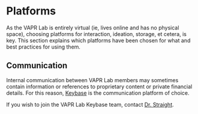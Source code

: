 # Platforms {#platforms}

As the VAPR Lab is entirely virtual (ie, lives online and has no physical space), choosing platforms for interaction, ideation, storage, et cetera, is key. This section explains which platforms have been chosen for what and best practices for using them.

## Communication

Internal communication between VAPR Lab members may sometimes contain information or references to proprietary content or private financial details. For this reason, [Keybase](https://keybase.io) is the communication platform of choice. 

If you wish to join the VAPR Lab Keybase team, contact [Dr. Straight](https://keybase.io/ryanstraight).
